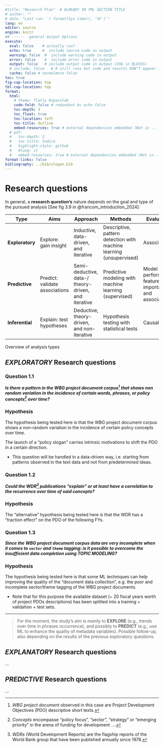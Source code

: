 ```yaml
---
#title: "Research Plan"  # ALREADY IN YML SECTION TITLE 
# author: ""
# date: "Last run: `r format(Sys.time(), '%F')`"
lang: en
editor: source
engine: knitr
## ------  general Output Options
execute:     
  eval: false    # actually run? 
  echo: true     #  include source code in output
  warning: false  #  include warning code in output
  error: false    #  include error code in output
  output: false   # include output code in output (CHG in BLOCKS)
  # include: false   # R still runs but code and results DON"T appear in output  
  cache: false # normalmnte false
toc: true
fig-cap-location: top
tbl-cap-location: top
format:
  html:
    # theme: flatly #spacelab
    code-fold: false # redundant bc echo false 
    toc-depth: 3
    toc_float: true
    toc-location: left
    toc-title: Outline
    embed-resources: true # external dependencies embedded (Not in ..._files/)
  # pdf:
  #   toc-depth: 2
  #   toc-title: Indice
  #   highlight-style: github
  #   #lang: it
  #   embed-resources: true # external dependencies embedded (Not in ..._files/)
format-links: false
bibliography: ../bib/slogan.bib
---
```


# Research questions {#sec-RQ}

In general, a **research question's** nature depends on the goal and type of the pursued analysis [See fig 3.9 in @francom_introduction_2024]: 


::: {#tbl-analysis-analysis-types tbl-colwidths="[15, 19, 22, 22, 22]"}

| Type | Aims | Approach | Methods | Evaluation |
|------|------|----------|---------|------------|
| **Exploratory** | Explore: gain insight | Inductive, data-driven, and iterative | Descriptive, pattern detection with machine learning (unsupervised) | Associative |
| **Predictive** | Predict: validate associations | Semi-deductive, data-/ theory-driven, and iterative | Predictive modeling with machine learning (supervised) | Model performance, feature importance, and associative |
| **Inferential** | Explain: test hypotheses | Deductive, theory-driven, and non-iterative | Hypothesis testing with statistical tests | Causal |

Overview of analysis types
:::


## *EXPLORATORY* Research questions  

### Question 1.1 {#sec-RQ11}
***Is there a pattern in the WBG project document corpus[^1] that shows non random variation in the incidence of certain words, phrases, or policy *concepts*[^2] over time?*** 

[^1]: *WBG project document* observed in this case are Project Development Objectives (PDO) descriptive short texts. 
[^2]: *Concepts* encompasse "policy focus", "sector", "strategy" or "emerging priority" in the arena of funding for development  ....

### Hypothesis

The hypothesis being tested here is that the WBG project document corpus shows a non-random variation in the incidence of certain policy concepts over time. 

The launch of a "policy slogan" carries intrinsic motivations to shift the PDO in a certain direction. 

+ This question will be handled in a data-driven way, i.e. starting from patterns observed in the text data and not from predetermined ideas. 
   <!-- + (i.e. I see that after 2020, the word "pandemic" and "vaccine" peaks within PDOs' texts, so I will look for a correlation with the COVID-19 pandemic shock, instead of the other way around). -->

### Question 1.2 {#sec-RQ12}
***Could the WDR[^3] publications "explain" or at least have a correlation to the recurrence over time of said concepts?***  



[^3]: *WDRs* (World Development Reports) are the flagship reports of the World Bank group that have been published annually since 1978.


### Hypothesis
The "alternative" hypothesis being tested here is that the WDR has a "traction effect" on the PDO of the following FYs.


### Question 1.3 {#sec-RQ13}
***Since the WBG project document corpus data are very incomplete when it comes to `sector` and `theme` tagging: is it possible to overcome the insufficient data completion using TOPIC MODELING?***  

### Hypothesis

The hypothesis being tested here is that some ML techniques can help improving the quality of the "document data collection", e.g. the poor and incomplete sector/theme tagging of the WBG project documents.

+ Note that for this purpose the available dataset (~ 20 fiscal years worth of project PDOs descriptions) has been splitted into a training + validation + test sets.  

 
___ 

> For the moment, the study's aim is mainly to **EXPLORE** (e.g., trends over time in phrases occurrence), and possibly to **PREDICT** (e.g., use ML to enhance the quality of metadata variables). 
Possible follow-up, also depending on the results of the previous exploratory questions.

## *EXPLANATORY* Research questions 
...

<!-- The important question is ***"WHY" does such a deviation from the original meaning of a word/sentence occur?***. Granted, languages evolve on their own, but it can also be subject to manipulation, as George Orwell's "1984" so powerfully depicted illustrating the rules and purpose of fictional Oceania nation's *newspeak*.  -->
<!-- The risks connected to this potential abuse of language are clearly laid out by Riccardo Garbini in his "Lessico - Uscire da Babele" [@garbini_uscire_2003, p.4] [^4]\ -->
<!--  In alcuni casi la deviazione del significato si evidenzia mediante la soppressione pura e semplice del termine (1984): in tali casi dunque l'analisi non insiste sull'aspetto riduzionista. Le deviazioni, laddove presenti, sono dettate soprattutto da intenti ideologici, ossia dalla sovrapposizione di una griglia interpretativa con maglie piuttosto rigide sui dati oggettivi della realtà. L'effetto della sovrapposizione di questa griglia interpretativa chiamata ideologia risulta in tal modo una riduzione del campo percettivo ed interpretativo della realtà. Per questa ragione le deviazioni semantiche sono state denominate 'riduzionismi'.  -->  

<!-- [^4]: Annex to the Giuseppe Fioravanti's book [@fioravanti_pedagogia_2006] -->

<!--  *In some cases the deviation of the meaning is evidenced by the pure and simple suppression of the term (1984): in such cases, therefore, the analysis does not insist on the reductionist aspect. **The deviations, where present, are dictated above all by ideological intentions, that is, by the superimposition of an interpretative grid with rather rigid meshes on the objective data of reality.** The effect of the superimposition of this interpretative grid called ideology thus results in a reduction of the perceptive and interpretative field of reality. For this reason semantic deviations have been called 'reductionisms'.* -->

<!-- Assuming that we may, at least, form hypotheses on why this "reduction" occurs, then **"HOW" does the the deviation from reality (in the language common use) sparkle and then spread?** Can we detect the mechanisms?  -->

## *PREDICTIVE* Research questions
...
<!-- Besides investigating the origin, it would be equally important to ***understand the consequences of lessical approximation or reduction***. -->


